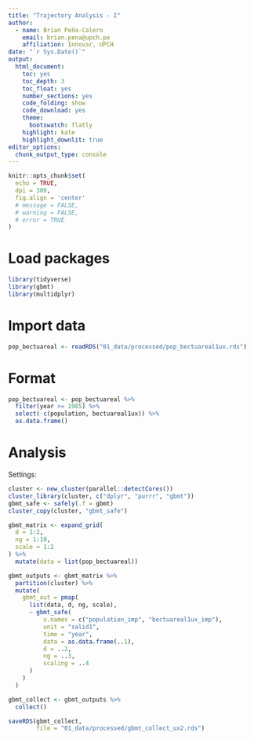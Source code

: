 ---
title: "Trajectory Analysis - I"
author:
  - name: Brian Peña-Calero
    email: brian.pena@upch.pe
    affiliation: Innovar, UPCH
date: "`r Sys.Date()`"
output: 
  html_document: 
    toc: yes
    toc_depth: 3
    toc_float: yes
    number_sections: yes
    code_folding: show
    code_download: yes
    theme: 
      bootswatch: flatly
    highlight: kate
    highlight_downlit: true
editor_options: 
  chunk_output_type: console
---

```{r setup, include=FALSE}
knitr::opts_chunk$set(
  echo = TRUE,
  dpi = 300,
  fig.align = 'center'
  # message = FALSE,
  # warning = FALSE,
  # error = TRUE
)
```

# Load packages

```{r}
library(tidyverse)
library(gbmt)
library(multidplyr)
```

# Import data

```{r}
pop_bectuareal <- readRDS("01_data/processed/pop_bectuareal1ux.rds")
```


# Format

```{r}
pop_bectuareal <- pop_bectuareal %>% 
  filter(year >= 1985) %>% 
  select(-c(population, bectuareal1ux)) %>% 
  as.data.frame()
```

# Analysis

Settings:
```{r}
cluster <- new_cluster(parallel::detectCores())
cluster_library(cluster, c("dplyr", "purrr", "gbmt"))
gbmt_safe <- safely(.f = gbmt)
cluster_copy(cluster, "gbmt_safe")
```

```{r}
gbmt_matrix <- expand_grid(
  d = 1:2,
  ng = 1:10,
  scale = 1:2
) %>% 
  mutate(data = list(pop_bectuareal))
```

```{r}
gbmt_outputs <- gbmt_matrix %>% 
  partition(cluster) %>% 
  mutate(
    gbmt_out = pmap(
      list(data, d, ng, scale),
      ~ gbmt_safe(
          x.names = c("population_imp", "bectuareal1ux_imp"), 
          unit = "salid1", 
          time = "year",
          data = as.data.frame(..1),
          d = ..2,
          ng = ..3,
          scaling = ..4
      )
    )
  )

gbmt_collect <- gbmt_outputs %>% 
  collect()
```

```{r}
saveRDS(gbmt_collect,
        file = "01_data/processed/gbmt_collect_ux2.rds")
```

